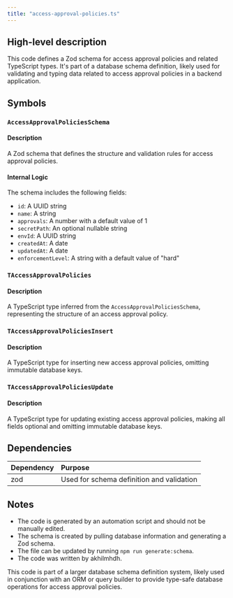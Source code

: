```yaml
---
title: "access-approval-policies.ts"
---
```


## High-level description
This code defines a Zod schema for access approval policies and related TypeScript types. It's part of a database schema definition, likely used for validating and typing data related to access approval policies in a backend application.

## Symbols

### `AccessApprovalPoliciesSchema`
#### Description
A Zod schema that defines the structure and validation rules for access approval policies.

#### Internal Logic
The schema includes the following fields:
- `id`: A UUID string
- `name`: A string
- `approvals`: A number with a default value of 1
- `secretPath`: An optional nullable string
- `envId`: A UUID string
- `createdAt`: A date
- `updatedAt`: A date
- `enforcementLevel`: A string with a default value of "hard"

### `TAccessApprovalPolicies`
#### Description
A TypeScript type inferred from the `AccessApprovalPoliciesSchema`, representing the structure of an access approval policy.

### `TAccessApprovalPoliciesInsert`
#### Description
A TypeScript type for inserting new access approval policies, omitting immutable database keys.

### `TAccessApprovalPoliciesUpdate`
#### Description
A TypeScript type for updating existing access approval policies, making all fields optional and omitting immutable database keys.

## Dependencies
| Dependency | Purpose |
|:-----------|:--------|
| zod | Used for schema definition and validation |

## Notes
- The code is generated by an automation script and should not be manually edited.
- The schema is created by pulling database information and generating a Zod schema.
- The file can be updated by running `npm run generate:schema`.
- The code was written by akhilmhdh.

This code is part of a larger database schema definition system, likely used in conjunction with an ORM or query builder to provide type-safe database operations for access approval policies.